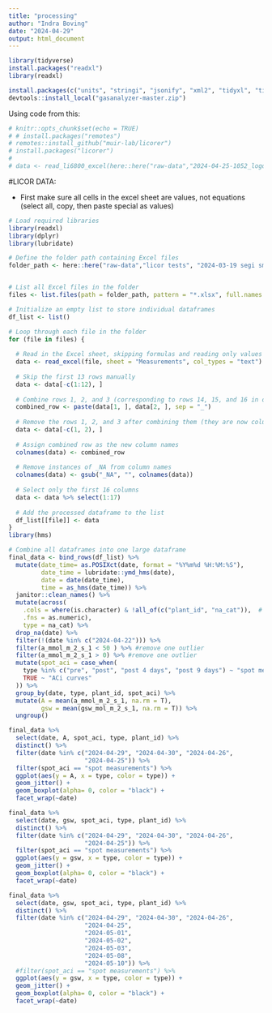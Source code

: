 ```yaml
---
title: "processing"
author: "Indra Boving"
date: "2024-04-29"
output: html_document
---
```


```r
library(tidyverse)
install.packages("readxl")
library(readxl)

install.packages(c("units", "stringi", "jsonify", "xml2", "tidyxl", "tibble", "vctrs", "devtools"))
devtools::install_local("gasanalyzer-master.zip")

```

Using code from this: 
```r
# knitr::opts_chunk$set(echo = TRUE)
# # install.packages("remotes")
# remotes::install_github("muir-lab/licorer")
# install.packages("licorer")
# 
# data <- read_li6800_excel(here::here("raw-data","2024-04-25-1052_logdata_smoke_test_r1"), decimal = ".")
```

#LICOR DATA: 

- First make sure all cells in the excel sheet are values, not equations (select all, copy, then paste special as values)
```r
# Load required libraries
library(readxl)
library(dplyr)
library(lubridate)

# Define the folder path containing Excel files
folder_path <- here::here("raw-data","licor tests", "2024-03-19 segi smoke", "licor_forR")


# List all Excel files in the folder
files <- list.files(path = folder_path, pattern = "*.xlsx", full.names = TRUE)

# Initialize an empty list to store individual dataframes
df_list <- list()

# Loop through each file in the folder
for (file in files) {
  
  # Read in the Excel sheet, skipping formulas and reading only values
  data <- read_excel(file, sheet = "Measurements", col_types = "text")
  
  # Skip the first 13 rows manually
  data <- data[-c(1:12), ]
  
  # Combine rows 1, 2, and 3 (corresponding to rows 14, 15, and 16 in original) to create column names
  combined_row <- paste(data[1, ], data[2, ], sep = "_")
  
  # Remove the rows 1, 2, and 3 after combining them (they are now column headers)
  data <- data[-c(1, 2), ]
  
  # Assign combined row as the new column names
  colnames(data) <- combined_row
  
  # Remove instances of _NA from column names
  colnames(data) <- gsub("_NA", "", colnames(data))
  
  # Select only the first 16 columns
  data <- data %>% select(1:17)
  
  # Add the processed dataframe to the list
  df_list[[file]] <- data
}
library(hms)

# Combine all dataframes into one large dataframe
final_data <- bind_rows(df_list) %>% 
  mutate(date_time= as.POSIXct(date, format = "%Y%m%d %H:%M:%S"),
         date_time = lubridate::ymd_hms(date), 
         date = date(date_time), 
         time = as_hms(date_time)) %>% 
  janitor::clean_names() %>%
  mutate(across(
    .cols = where(is.character) & !all_of(c("plant_id", "na_cat")),  # Exclude 'plant_id' and 'NA_cat'
    .fns = as.numeric), 
    type = na_cat) %>% 
  drop_na(date) %>% 
  filter(!(date %in% c("2024-04-22"))) %>% 
  filter(a_mmol_m_2_s_1 < 50 ) %>% #remove one outlier 
  filter(a_mmol_m_2_s_1 > 0) %>% #remove one outlier 
  mutate(spot_aci = case_when(
    type %in% c("pre", "post", "post 4 days", "post 9 days") ~ "spot measurements", 
    TRUE ~ "ACi curves"
  )) %>% 
  group_by(date, type, plant_id, spot_aci) %>% 
  mutate(A = mean(a_mmol_m_2_s_1, na.rm = T), 
         gsw = mean(gsw_mol_m_2_s_1, na.rm = T)) %>% 
  ungroup()
```

```r
final_data %>% 
  select(date, A, spot_aci, type, plant_id) %>% 
  distinct() %>% 
  filter(date %in% c("2024-04-29", "2024-04-30", "2024-04-26", 
                     "2024-04-25")) %>% 
  filter(spot_aci == "spot measurements") %>% 
  ggplot(aes(y = A, x = type, color = type)) +
  geom_jitter() +
  geom_boxplot(alpha= 0, color = "black") +
  facet_wrap(~date)
```


```r
final_data %>% 
  select(date, gsw, spot_aci, type, plant_id) %>% 
  distinct() %>% 
  filter(date %in% c("2024-04-29", "2024-04-30", "2024-04-26", 
                     "2024-04-25")) %>% 
  filter(spot_aci == "spot measurements") %>% 
  ggplot(aes(y = gsw, x = type, color = type)) +
  geom_jitter() +
  geom_boxplot(alpha= 0, color = "black") +
  facet_wrap(~date)
```


```r
final_data %>% 
  select(date, gsw, spot_aci, type, plant_id) %>% 
  distinct() %>% 
  filter(date %in% c("2024-04-29", "2024-04-30", "2024-04-26", 
                     "2024-04-25",
                     "2024-05-01",
                     "2024-05-02",
                     "2024-05-03",
                     "2024-05-08",
                     "2024-05-10")) %>% 
  #filter(spot_aci == "spot measurements") %>% 
  ggplot(aes(y = gsw, x = type, color = type)) +
  geom_jitter() +
  geom_boxplot(alpha= 0, color = "black") +
  facet_wrap(~date)
```


